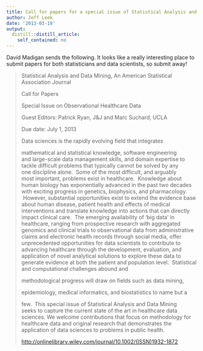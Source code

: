 ```yaml
---
title: Call for papers for a special issue of Statistical Analysis and Data Mining
author: Jeff Leek
date: '2013-03-19'
output:
  distill::distill_article:
    self_contained: no
---
```


David Madigan sends the following. It looks like a really interesting place to submit papers for both statisticians and data scientists, so submit away!

> Statistical Analysis and Data Mining, An American Statistical Association Journal
> 
> <div>
>   Call for Papers
> </div>
> 
> <div>
>   Special Issue on Observational Healthcare Data
> </div>
> 
> <div>
>
> </div>
> 
> <div>
>   Guest Editors: Patrick Ryan, J&J and Marc Suchard, UCLA
> </div>
> 
> <div>
>
> </div>
> 
> <div>
>   Due date: July 1, 2013
> </div>
> 
> <div>
>
> </div>
> 
> <div>
>   Data sciences is the rapidly evolving field that integrates
> </div>
> 
> <div>
>   mathematical and statistical knowledge, software engineering and large-scale data management skills, and domain expertise to tackle difficult problems that typically cannot be solved by any one discipline alone.  Some of the most difficult, and arguably most important, problems exist in healthcare.  Knowledge about human biology has exponentially advanced in the past two decades with exciting progress in genetics, biophysics, and pharmacology.  However, substantial opportunities exist to extend the evidence base about human disease, patient health and effects of medical interventions and translate knowledge into actions that can directly impact clinical care.  The emerging availability of 'big data' in healthcare, ranging from prospective research with aggregated genomics and clinical trials to observational data from administrative claims and electronic health records through social media, offer unprecedented opportunities for data scientists to contribute to advancing healthcare through the development, evaluation, and application of novel analytical solutions to explore these data to generate evidence at both the patient and population level.  Statistical and computational challenges abound and
> </div>
> 
> <div>
>   methodological progress will draw on fields such as data mining,
> </div>
> 
> <div>
>   epidemiology, medical informatics, and biostatistics to name but a
> </div>
> 
> <div>
>   few.  This special issue of Statistical Analysis and Data Mining seeks to capture the current state of the art in healthcare data sciences. We welcome contributions that focus on methodology for healthcare data and original research that demonstrates the application of data sciences to problems in public health.
> </div>
> 
> <div>
>
> </div>
> 
> <div>
>   <a href="http://onlinelibrary.wiley.com/journal/10.1002/(ISSN)1932-1872" target="_blank">http://onlinelibrary.wiley.<wbr />com/journal/10.1002/(ISSN)<wbr />1932-1872</a>
> </div>
